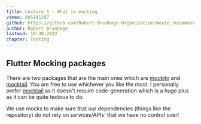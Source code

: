 ```yaml
---
title: Lecture 1 - What is mocking
vimeo: 805141207
github: https://github.com/Robert-Brunhage-Organization/movie_recommendation_app_course/commits/main
author: Robert Brunhage
lastmod: 10-30-2022
chapter: Testing
---
```


## Flutter Mocking packages

There are two packages that are the main ones which are [mockito](https://pub.dev/packages/mockito) and [mocktail](https://pub.dev/packages/mocktail). You are free to use whichever you like the most. I personally prefer [mocktail](https://pub.dev/packages/mocktail) as it doesn't require code-generation which is a huge plus as it can be quite tedious to do.

  

We use mocks to make sure that our dependencies (things like the repository) do not rely on services/APIs' that we have no control over!
